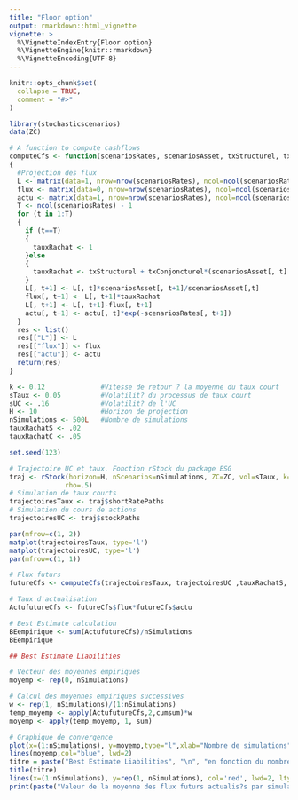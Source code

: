 ```yaml
---
title: "Floor option"
output: rmarkdown::html_vignette
vignette: >
  %\VignetteIndexEntry{Floor option}
  %\VignetteEngine{knitr::rmarkdown}
  %\VignetteEncoding{UTF-8}
---
```



```r
knitr::opts_chunk$set(
  collapse = TRUE,
  comment = "#>"
)
```


```r
library(stochasticscenarios)
data(ZC)
```

```r
# A function to compute cashflows
computeCfs <- function(scenariosRates, scenariosAsset, txStructurel, txConjoncturel)
{
  #Projection des flux
  L <- matrix(data=1, nrow=nrow(scenariosRates), ncol=ncol(scenariosRates))
  flux <- matrix(data=0, nrow=nrow(scenariosRates), ncol=ncol(scenariosRates))
  actu <- matrix(data=1, nrow=nrow(scenariosRates), ncol=ncol(scenariosRates))
  T <- ncol(scenariosRates) - 1
  for (t in 1:T)
  {
    if (t==T)
    {
      tauxRachat <- 1
    }else
    {
      tauxRachat <- txStructurel + txConjoncturel*(scenariosAsset[, t] < 1)
    }
    L[, t+1] <- L[, t]*scenariosAsset[, t+1]/scenariosAsset[,t]
    flux[, t+1] <- L[, t+1]*tauxRachat
    L[, t+1] <- L[, t+1]-flux[, t+1]
    actu[, t+1] <- actu[, t]*exp(-scenariosRates[, t+1])
  }
  res <- list()
  res[["L"]] <- L
  res[["flux"]] <- flux
  res[["actu"]] <- actu
  return(res)
}
```

```r
k <- 0.12              #Vitesse de retour ? la moyenne du taux court
sTaux <- 0.05          #Volatilit? du processus de taux court
sUC <- .16             #Volatilit? de l'UC
H <- 10                #Horizon de projection
nSimulations <- 500L   #Nombre de simulations
tauxRachatS <- .02
tauxRachatC <- .05

set.seed(123)

# Trajectoire UC et taux. Fonction rStock du package ESG
traj <- rStock(horizon=H, nScenarios=nSimulations, ZC=ZC, vol=sTaux, k=k, volStock=sUC, stock0=1,
              rho=.5)
# Simulation de taux courts
trajectoiresTaux <- traj$shortRatePaths
# Simulation du cours de actions
trajectoiresUC <- traj$stockPaths

par(mfrow=c(1, 2))
matplot(trajectoiresTaux, type='l')
matplot(trajectoiresUC, type='l')
par(mfrow=c(1, 1))

# Flux futurs
futureCfs <- computeCfs(trajectoiresTaux, trajectoiresUC ,tauxRachatS, tauxRachatC)

# Taux d'actualisation
ActufutureCfs <- futureCfs$flux*futureCfs$actu

# Best Estimate calculation
BEempirique <- sum(ActufutureCfs)/nSimulations
BEempirique

## Best Estimate Liabilities 

# Vecteur des moyennes empiriques
moyemp <- rep(0, nSimulations)

# Calcul des moyennes empiriques successives
w <- rep(1, nSimulations)/(1:nSimulations)
temp_moyemp <- apply(ActufutureCfs,2,cumsum)*w
moyemp <- apply(temp_moyemp, 1, sum)

# Graphique de convergence
plot(x=(1:nSimulations), y=moyemp,type="l",xlab="Nombre de simulations",ylab="Best Estimate")
lines(moyemp,col="blue", lwd=2)
titre = paste("Best Estimate Liabilities", "\n", "en fonction du nombre de simulations")
title(titre)
lines(x=(1:nSimulations), y=rep(1, nSimulations), col='red', lwd=2, lty='dashed')
print(paste("Valeur de la moyenne des flux futurs actualis?s par simulation : ", BEempirique, sep=""))
```